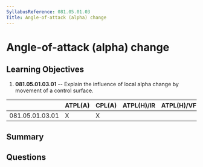 ```yaml
---
SyllabusReference: 081.05.01.03
Title: Angle-of-attack (alpha) change
---
```


# Angle-of-attack (alpha) change

## Learning Objectives

1. **081.05.01.03.01** -- Explain the influence of local alpha change by movement
   of a control surface.

|                 | ATPL(A) | CPL(A) | ATPL(H)/IR | ATPL(H)/VFR | CPL(H) | IR  | CBIR(A) |
| --------------- | ------- | ------ | ---------- | ----------- | ------ | --- | ------- |
| 081.05.01.03.01 | X       | X      |            |             |        |     |         |

## Summary

## Questions
